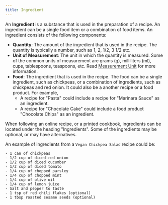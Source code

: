 ```yaml
---
title: Ingredient
---
```


An **Ingredient** is a substance that is used in the preparation of a recipe. An ingredient can be a single food item or a combination of food items. An ingredient consists of the following components:

- **Quantity**: The amount of the ingredient that is used in the recipe. The quantity is typically a number, such as 1, 2, 1/2, 3 1/2 etc.
- **Unit of Measurement**: The unit in which the quantity is measured. Some of the common units of measurement are grams (g), milliliters (ml), cups, tablespoons, teaspoons, etc. Read [Measurement Unit](/guides/measurement-unit) for more information.
- **Food**: The ingredient that is used in the recipe. The food can be a single ingredient, such as chickpeas, or a combination of ingredients, such as chickpeas and red onion. It could also be a another recipe or a food product. For example,
  - A recipe for "Pasta" could include a recipe for "Marinara Sauce" as an ingredient.
  - A recipe for "Chocolate Cake" could include a food product "Chocolate Chips" as an ingredient.

When following an online recipe, or a printed cookbook, ingredients can be located under the heading "Ingredients". Some of the ingredients may be optional, or may have alternatives.

An example of ingredients from a `Vegan Chickpea Salad` recipe could be:

```
- 1 can of chickpeas
- 1/2 cup of diced red onion
- 1/2 cup of diced cucumber
- 1/2 cup of diced tomato
- 1/4 cup of chopped parsley
- 1/4 cup of chopped mint
- 1/4 cup of olive oil
- 1/4 cup of lemon juice
- Salt and pepper to taste
- 1 tsp of red chili flakes (optional)
- 1 tbsp roasted sesame seeds (optional)
```
